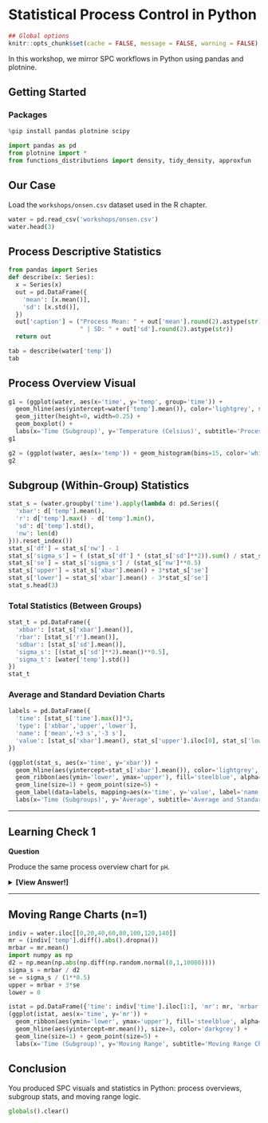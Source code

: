 # Statistical Process Control in Python

```r
## Global options
knitr::opts_chunk$set(cache = FALSE, message = FALSE, warning = FALSE)
```

In this workshop, we mirror SPC workflows in Python using pandas and plotnine.

## Getting Started {-}

### Packages {-}

```python
%pip install pandas plotnine scipy
```

```python
import pandas as pd
from plotnine import *
from functions_distributions import density, tidy_density, approxfun
```

## Our Case

Load the `workshops/onsen.csv` dataset used in the R chapter.

```python
water = pd.read_csv('workshops/onsen.csv')
water.head(3)
```

## Process Descriptive Statistics

```python
from pandas import Series
def describe(x: Series):
  x = Series(x)
  out = pd.DataFrame({
    'mean': [x.mean()],
    'sd': [x.std()],
  })
  out['caption'] = ("Process Mean: " + out['mean'].round(2).astype(str) +
                    " | SD: " + out['sd'].round(2).astype(str))
  return out

tab = describe(water['temp'])
tab
```

## Process Overview Visual

```python
g1 = (ggplot(water, aes(x='time', y='temp', group='time')) +
  geom_hline(aes(yintercept=water['temp'].mean()), color='lightgrey', size=3) +
  geom_jitter(height=0, width=0.25) +
  geom_boxplot() +
  labs(x='Time (Subgroup)', y='Temperature (Celsius)', subtitle='Process Overview', caption=tab['caption'][0]))
g1
```

```python
g2 = (ggplot(water, aes(x='temp')) + geom_histogram(bins=15, color='white', fill='grey') + theme_void() + coord_flip())
g2
```

## Subgroup (Within-Group) Statistics

```python
stat_s = (water.groupby('time').apply(lambda d: pd.Series({
  'xbar': d['temp'].mean(),
  'r': d['temp'].max() - d['temp'].min(),
  'sd': d['temp'].std(),
  'nw': len(d)
})).reset_index())
stat_s['df'] = stat_s['nw'] - 1
stat_s['sigma_s'] = ( (stat_s['df'] * (stat_s['sd']**2)).sum() / stat_s['df'].sum() )**0.5
stat_s['se'] = stat_s['sigma_s'] / (stat_s['nw']**0.5)
stat_s['upper'] = stat_s['xbar'].mean() + 3*stat_s['se']
stat_s['lower'] = stat_s['xbar'].mean() - 3*stat_s['se']
stat_s.head(3)
```

### Total Statistics (Between Groups)

```python
stat_t = pd.DataFrame({
  'xbbar': [stat_s['xbar'].mean()],
  'rbar': [stat_s['r'].mean()],
  'sdbar': [stat_s['sd'].mean()],
  'sigma_s': [(stat_s['sd']**2).mean()**0.5],
  'sigma_t': [water['temp'].std()]
})
stat_t
```

### Average and Standard Deviation Charts

```python
labels = pd.DataFrame({
  'time': [stat_s['time'].max()]*3,
  'type': ['xbbar','upper','lower'],
  'name': ['mean','+3 s','-3 s'],
  'value': [stat_s['xbar'].mean(), stat_s['upper'].iloc[0], stat_s['lower'].iloc[0]]
})

(ggplot(stat_s, aes(x='time', y='xbar')) +
  geom_hline(aes(yintercept=stat_s['xbar'].mean()), color='lightgrey', size=3) +
  geom_ribbon(aes(ymin='lower', ymax='upper'), fill='steelblue', alpha=0.2) +
  geom_line(size=1) + geom_point(size=5) +
  geom_label(data=labels, mapping=aes(x='time', y='value', label='name'), ha='right') +
  labs(x='Time (Subgroups)', y='Average', subtitle='Average and Standard Deviation Chart'))
```

---

## Learning Check 1 {.unnumbered .LC}

**Question**

Produce the same process overview chart for `pH`.

<details><summary>**[View Answer!]**</summary>

```python
def ggprocess(x, y, xlab='Subgroup', ylab='Metric'):
  import pandas as pd
  from plotnine import ggplot, aes, geom_hline, geom_jitter, geom_boxplot, labs
  d = pd.DataFrame({'x': x, 'y': y})
  g = (ggplot(d, aes(x='x', y='y', group='x')) +
       geom_hline(aes(yintercept=d['y'].mean()), color='lightgrey', size=3) +
       geom_jitter(height=0, width=0.25) +
       geom_boxplot() +
       labs(x=xlab, y=ylab, subtitle='Process Overview'))
  return g

ggprocess(water['time'], water['ph'])
```

</details>

---

## Moving Range Charts (n=1)

```python
indiv = water.iloc[[0,20,40,60,80,100,120,140]]
mr = (indiv['temp'].diff().abs().dropna())
mrbar = mr.mean()
import numpy as np
d2 = np.mean(np.abs(np.diff(np.random.normal(0,1,10000))))
sigma_s = mrbar / d2
se = sigma_s / (1**0.5)
upper = mrbar + 3*se
lower = 0
```

```python
istat = pd.DataFrame({'time': indiv['time'].iloc[1:], 'mr': mr, 'mrbar': mrbar, 'upper': upper, 'lower': lower})
(ggplot(istat, aes(x='time', y='mr')) +
  geom_ribbon(aes(ymin='lower', ymax='upper'), fill='steelblue', alpha=0.25) +
  geom_hline(aes(yintercept=mr.mean()), size=3, color='darkgrey') +
  geom_line(size=1) + geom_point(size=5) +
  labs(x='Time (Subgroup)', y='Moving Range', subtitle='Moving Range Chart'))
```

## Conclusion {.unnumbered}

You produced SPC visuals and statistics in Python: process overviews, subgroup stats, and moving range logic.

```python
globals().clear()
```

